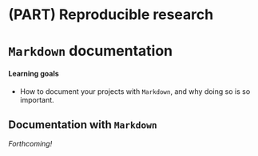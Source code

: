 # (PART) Reproducible research {-}


# `Markdown` documentation 

#### Learning goals {-}

- How to document your projects with `Markdown`, and why doing so is so important.


## Documentation with `Markdown` {-}

*Forthcoming!*



